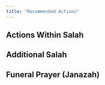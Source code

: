 ```yaml
---
title: "Recommended Actions"
---
```


## Actions Within Salah

## Additional Salah

## Funeral Prayer (Janazah)

## 
